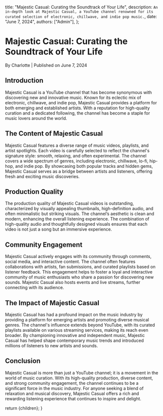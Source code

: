 
  title: "Majestic Casual: Curating the Soundtrack of Your Life",
  description: `An in-depth look at Majestic Casual, a YouTube channel renowned for its curated selection of electronic, chillwave, and indie pop music.`,
  date: "June 7, 2024",
  authors: ["Admin"],
};

<h1>Majestic Casual: Curating the Soundtrack of Your Life</h1>
<div className="text-sm text-gray-500 dark:text-gray-400">
  By Charlotte | Published on June 7, 2024
</div>
<section id="introduction">
  <h2>Introduction</h2>
  <span>
    Majestic Casual is a YouTube channel that has become synonymous with
    discovering new and innovative music. Known for its eclectic mix of
    electronic, chillwave, and indie pop, Majestic Casual provides a platform
    for both emerging and established artists. With a reputation for
    high-quality curation and a dedicated following, the channel has become a
    staple for music lovers around the world.
  </span>
</section>
<section id="the-content-of-majestic-casual">
  <h2>The Content of Majestic Casual</h2>
  <span>
    Majestic Casual features a diverse range of music videos, playlists, and
    artist spotlights. Each video is carefully selected to reflect the channel's
    signature style: smooth, relaxing, and often experimental. The channel
    covers a wide spectrum of genres, including electronic, chillwave, lo-fi,
    hip-hop, and indie pop. By showcasing both popular tracks and hidden gems,
    Majestic Casual serves as a bridge between artists and listeners, offering
    fresh and exciting music discoveries.
  </span>
</section>
<section id="production-quality">
  <h2>Production Quality</h2>
  <span>
    The production quality of Majestic Casual videos is outstanding,
    characterized by visually appealing thumbnails, high-definition audio, and
    often minimalistic but striking visuals. The channel’s aesthetic is clean
    and modern, enhancing the overall listening experience. The combination of
    high-quality audio and thoughtfully designed visuals ensures that each video
    is not just a song but an immersive experience.
  </span>
</section>
<section id="community-engagement">
  <h2>Community Engagement</h2>
  <span>
    Majestic Casual actively engages with its community through comments, social
    media, and interactive content. The channel often features collaborations
    with artists, fan submissions, and curated playlists based on listener
    feedback. This engagement helps to foster a loyal and interactive community
    of music enthusiasts who share a passion for discovering new sounds.
    Majestic Casual also hosts events and live streams, further connecting with
    its audience.
  </span>
</section>
<section id="the-impact-of-majestic-casual">
  <h2>The Impact of Majestic Casual</h2>
  <span>
    Majestic Casual has had a profound impact on the music industry by providing
    a platform for emerging artists and promoting diverse musical genres. The
    channel's influence extends beyond YouTube, with its curated playlists
    available on various streaming services, making its reach even broader. By
    championing innovative and independent music, Majestic Casual has helped
    shape contemporary music trends and introduced millions of listeners to new
    artists and sounds.
  </span>
</section>
<section id="conclusion">
  <h2>Conclusion</h2>
  <span>
    Majestic Casual is more than just a YouTube channel; it is a movement in the
    world of music curation. With its high-quality production, diverse content,
    and strong community engagement, the channel continues to be a significant
    force in the music industry. For anyone seeking a blend of relaxation and
    musical discovery, Majestic Casual offers a rich and rewarding listening
    experience that continues to inspire and delight.
  </span>
</section>

  return <MdxLayout>{children}</MdxLayout>;
}
